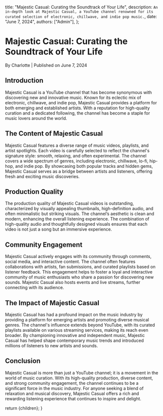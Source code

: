 
  title: "Majestic Casual: Curating the Soundtrack of Your Life",
  description: `An in-depth look at Majestic Casual, a YouTube channel renowned for its curated selection of electronic, chillwave, and indie pop music.`,
  date: "June 7, 2024",
  authors: ["Admin"],
};

<h1>Majestic Casual: Curating the Soundtrack of Your Life</h1>
<div className="text-sm text-gray-500 dark:text-gray-400">
  By Charlotte | Published on June 7, 2024
</div>
<section id="introduction">
  <h2>Introduction</h2>
  <span>
    Majestic Casual is a YouTube channel that has become synonymous with
    discovering new and innovative music. Known for its eclectic mix of
    electronic, chillwave, and indie pop, Majestic Casual provides a platform
    for both emerging and established artists. With a reputation for
    high-quality curation and a dedicated following, the channel has become a
    staple for music lovers around the world.
  </span>
</section>
<section id="the-content-of-majestic-casual">
  <h2>The Content of Majestic Casual</h2>
  <span>
    Majestic Casual features a diverse range of music videos, playlists, and
    artist spotlights. Each video is carefully selected to reflect the channel's
    signature style: smooth, relaxing, and often experimental. The channel
    covers a wide spectrum of genres, including electronic, chillwave, lo-fi,
    hip-hop, and indie pop. By showcasing both popular tracks and hidden gems,
    Majestic Casual serves as a bridge between artists and listeners, offering
    fresh and exciting music discoveries.
  </span>
</section>
<section id="production-quality">
  <h2>Production Quality</h2>
  <span>
    The production quality of Majestic Casual videos is outstanding,
    characterized by visually appealing thumbnails, high-definition audio, and
    often minimalistic but striking visuals. The channel’s aesthetic is clean
    and modern, enhancing the overall listening experience. The combination of
    high-quality audio and thoughtfully designed visuals ensures that each video
    is not just a song but an immersive experience.
  </span>
</section>
<section id="community-engagement">
  <h2>Community Engagement</h2>
  <span>
    Majestic Casual actively engages with its community through comments, social
    media, and interactive content. The channel often features collaborations
    with artists, fan submissions, and curated playlists based on listener
    feedback. This engagement helps to foster a loyal and interactive community
    of music enthusiasts who share a passion for discovering new sounds.
    Majestic Casual also hosts events and live streams, further connecting with
    its audience.
  </span>
</section>
<section id="the-impact-of-majestic-casual">
  <h2>The Impact of Majestic Casual</h2>
  <span>
    Majestic Casual has had a profound impact on the music industry by providing
    a platform for emerging artists and promoting diverse musical genres. The
    channel's influence extends beyond YouTube, with its curated playlists
    available on various streaming services, making its reach even broader. By
    championing innovative and independent music, Majestic Casual has helped
    shape contemporary music trends and introduced millions of listeners to new
    artists and sounds.
  </span>
</section>
<section id="conclusion">
  <h2>Conclusion</h2>
  <span>
    Majestic Casual is more than just a YouTube channel; it is a movement in the
    world of music curation. With its high-quality production, diverse content,
    and strong community engagement, the channel continues to be a significant
    force in the music industry. For anyone seeking a blend of relaxation and
    musical discovery, Majestic Casual offers a rich and rewarding listening
    experience that continues to inspire and delight.
  </span>
</section>

  return <MdxLayout>{children}</MdxLayout>;
}
